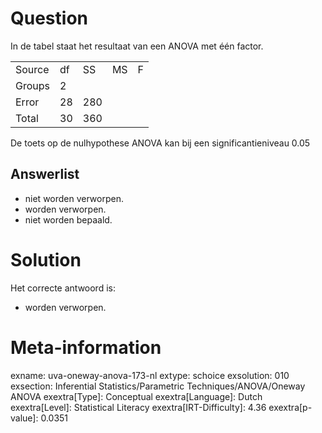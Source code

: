 Question
========

In de tabel staat het resultaat van een ANOVA met één factor.

  -------- ---- ----- ---- ---
  Source   df   SS    MS   F
  Groups   2               
  Error    28   280        
  Total    30   360        
  -------- ---- ----- ---- ---

De toets op de nulhypothese ANOVA kan bij een significantieniveau 0.05

Answerlist
----------

* niet worden verworpen.
* worden verworpen.
* niet worden bepaald.

Solution
========

Het correcte antwoord is: 

* worden verworpen.

Meta-information
================
exname: uva-oneway-anova-173-nl
extype: schoice
exsolution: 010
exsection: Inferential Statistics/Parametric Techniques/ANOVA/Oneway ANOVA
exextra[Type]: Conceptual
exextra[Language]: Dutch
exextra[Level]: Statistical Literacy
exextra[IRT-Difficulty]: 4.36
exextra[p-value]: 0.0351
